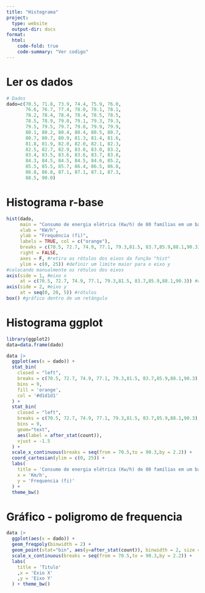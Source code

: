 ```yaml
---
title: "Histograma"
project:
  type: website
  output-dir: docs
format:
  html:
    code-fold: true
    code-summary: "Ver codigo"
---
```


# Ler os dados
```r
# Dados
dado=c(70.5, 71.8, 73.9, 74.4, 75.9, 76.0,
       76.6, 76.7, 77.4, 78.0, 78.1, 78.1,
       78.2, 78.4, 78.4, 78.4, 78.5, 78.5,
       78.5, 78.9, 79.0, 79.1, 79.3, 79.3,
       79.5, 79.5, 79.7, 79.8, 79.9, 79.9,
       80.1, 80.2, 80.4, 80.4, 80.5, 80.7,
       80.7, 80.7, 80.9, 81.3, 81.4, 81.6,
       81.8, 81.9, 82.0, 82.0, 82.1, 82.3,
       82.5, 82.7, 82.9, 83.0, 83.0, 83.2,
       83.4, 83.5, 83.6, 83.6, 83.7, 83.8,
       84.3, 84.5, 84.5, 84.5, 84.6, 85.2,
       85.5, 85.5, 85.7, 86.4, 86.5, 86.8,
       86.8, 86.8, 87.1, 87.1, 87.1, 87.3,
       88.5, 90.0)
```


# Histograma r-base
```r
hist(dado,
     main = "Consumo de energia elétrica (Kw/h) de 80 famílias em um bairro de CG",
     xlab = "KW/h",
     ylab = "Frequência (fi)",
     labels = TRUE, col = c("orange"),
     breaks = c(70.5, 72.7, 74.9, 77.1, 79.3,81.5, 83.7,85.9,88.1,90.3),
     right = FALSE,
     axes = F, #retira os rótulos dos eixos da função "hist"
     ylim = c(0, 25)) #definir um limite maior para o eixo y
#colocando manualmente os rótulos dos eixos
axis(side = 1, #eixo x
     at = c(70.5, 72.7, 74.9, 77.1, 79.3,81.5, 83.7,85.9,88.1,90.3)) #rótulos
axis(side = 2, #eixo y
     at = seq(0, 20, 5)) #rótulos
box() #gráfico dentro de um retángulo
```

# Histograma ggplot
```r
library(ggplot2)
data=data.frame(dado)

data |>
  ggplot(aes(x = dado)) +
  stat_bin(
    closed = "left",
    breaks = c(70.5, 72.7, 74.9, 77.1, 79.3,81.5, 83.7,85.9,88.1,90.3),
    bins = 9,
    fill = 'orange',
    col = '#d1d1d1'
  ) +
  stat_bin(
    closed = "left",
    breaks = c(70.5, 72.7, 74.9, 77.1, 79.3,81.5, 83.7,85.9,88.1,90.3),
    bins = 9,
    geom="text",
    aes(label = after_stat(count)),
    vjust = -1.5
  ) +
  scale_x_continuous(breaks = seq(from = 70.5,to = 90.3,by = 2.2)) +
  coord_cartesian(ylim = c(0, 25)) +
  labs(
    title = 'Consumo de energia elétrica (Kw/h) de 80 famílias em um bairro de CG',
    x = 'Km/h',
    y = 'Frequencia (fi)'
  ) +
  theme_bw()
```

# Gráfico - poligromo de frequencia
```r
data |>
  ggplot(aes(x = dado)) +
  geom_freqpoly(binwidth = 2) +
  geom_point(stat="bin", aes(y=after_stat(count)), binwidth = 2, size = 1.8) +
  scale_x_continuous(breaks = seq(from = 70.5,to = 90.3,by = 2.2)) +
  labs(
    title = 'Titulo'
    ,x = 'Exio X'
    ,y = 'Eixo Y'
  ) + theme_bw()
```

